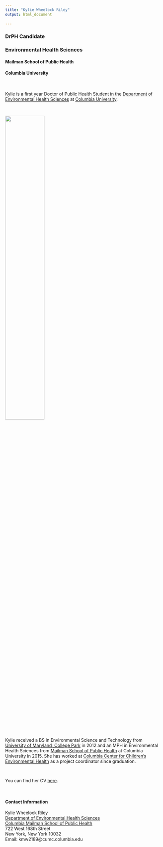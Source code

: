 ```yaml
---
title: "Kylie Wheelock Riley"
output: html_document
 
---
```


### DrPH Candidate
### Environmental Health Sciences
#### Mailman School of Public Health
#### Columbia University

<br>
 
Kylie is a first year Doctor of Public Health Student in the [Department of Environmental Health Sciences](https://www.mailman.columbia.edu/academics/departments/environmental-health-sciences-ehs) at [Columbia University](https://www.columbia.edu/). 

<br>

<img src="images/picture_reformatted.jpg" style="width:50%">

<br>

Kylie received a BS in Environmental Science and Technology from [University of Maryland, College Park](https://umd.edu/) in 2012 and an MPH in Environmental Health Sciences from [Mailman School of Public Health](https://www.mailman.columbia.edu/) at Columbia University in 2015.  She has worked at [Columbia Center for Children's Environmental Health](https://ccceh.org/) as a project coordinator since graduation. 

<br>

You can find her CV [here](CV.html).

<br>

#### Contact Information
Kylie Wheelock Riley
<br>
[Department of Environmental Health Sciences](https://www.mailman.columbia.edu/become-student/departments/environmental-health-sciences-ehs)
<br>
[Columbia Mailman School of Public Health](https://www.mailman.columbia.edu/)
<br>
722 West 168th Street
<br>
New York, New York 10032
<br>
Email: kmw2189@cumc.columbia.edu